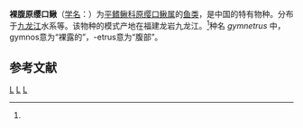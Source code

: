 {{Speciesbox 
| taxon = Vanmanenia gymnetrus
| status = NE
| status_system = IUCN3.1
| authority = Chen, 1980<ref name='id6526'>{{cite web| url =http://www.bioinfo.cn/db05/BjdwSpecies.php?action=view&id=6526| title =裸腹原缨口鳅| work =中国动物物种编目数据库| publisher =中国科学院微生物研究所| author =中国科学院动物研究所| accessdate =2009-04-11| deadurl =yes| archiveurl =https://web.archive.org/web/20160305052729/http://www.bioinfo.cn/db05/BjdwSpecies.php?action=view&id=6526| archivedate =2016-03-05| df =}}</ref>
| synonyms = 
}}

'''裸腹原缨口鳅'''（[[学名|学名]]：{{lang|la|''Vanmanenia gymnetrus''}}）为[[平鳍鳅科|平鳍鳅科]][[原缨口鳅属|原缨口鳅属]]的[[鱼类|鱼类]]，是中国的特有物种。分布于[[九龙江|九龙江]]水系等。该物种的模式产地在福建龙岩九龙江。<ref name='id6526'/>种名 ''gymnetrus'' 中，gymnos意为“裸露的”，-etrus意为“腹部”。

== 参考文献 ==
{{reflist}}

{{Taxonbar|from=Q1041229}}

[[Category:原缨口鳅属|L]]
[[Category:中國特有魚類|L]]
[[Category:1980年描述的鱼类|L]]


{{鯉形目小作品}}